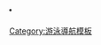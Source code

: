 {{Navbox
|name = Records in swimming
|title = 游泳記錄列表
|bodyclass = hlist
|image     = 

| above =
*'''[[游泳世界纪录列表|游泳世界纪录列表]]'''
*{{tsl|en|List of Junior world records in swimming||青年組世界記錄}}
*{{tsl|en|List of Masters world records in swimming||Masters world records}}
*{{tsl|en|List of IPC world records in swimming||IPC world records}}
*{{tsl|en|List of Deaf world records in swimming||聽障世界紀錄}}

| group1 = 區域記錄
| list1 = 
{{Navbox subgroup
| group1 = 成人組
| list1 = 
*{{tsl|en|List of African records in swimming||非洲}}
*{{tsl|en|List of Americas records in swimming||美洲}}
*[[亞洲游泳紀錄列表|亚洲]]
*{{tsl|en|List of European records in swimming||欧洲}}
*{{tsl|en|List of Oceanian records in swimming||大洋洲}}
*{{tsl|en|List of South American records in swimming||南美洲}}

| group2 = 其他
| list2 =
*{{tsl|en|List of Baltic records in swimming||波羅的海}}
*{{tsl|en|List of Commonwealth records in swimming||大英國協}}
*{{tsl|en|List of Nordic records in swimming||北歐五國}}
}}

| group2 = 國家記錄
| list2 = 
{{Navbox subgroup
|group1 = 非洲
|list1 =
*{{tsl|en|List of Algerian records in swimming||阿尔及利亚}}
*{{tsl|en|List of Angolan records in swimming||安哥拉}}
*{{tsl|en|List of Beninense records in swimming||贝宁}}
*{{tsl|en|List of Botswana records in swimming||波札那}}
*{{tsl|en|List of Burkinabé records in swimming||布吉納法索}}
*{{tsl|en|List of Burundian records in swimming||蒲隆地}}
*{{tsl|en|List of Cameroonian records in swimming||喀麦隆}}
*[[List of Cape Verdean records in swimming|佛得角]]
*{{tsl|en|List of Central African Republic records in swimming||中非共和國}}
*[[List of Chadian records in swimming|乍得]]
*{{tsl|en|List of Comorian records in swimming||葛摩}}
*{{tsl|en|List of Democratic Republic of the Congo records in swimming||刚果民主共和国}}
*{{tsl|en|List of Republic of the Congo records in swimming||刚果共和国}}
*{{tsl|en|List of Ivorian records in swimming||科特迪瓦}}
*{{tsl|en|List of Djiboutian records in swimming||吉布提}}
*{{tsl|en|List of Egyptian records in swimming||埃及}}
*{{tsl|en|List of Equatorial Guinean records in swimming||赤道几内亚}}
*[[List of Eritrean records in swimming|厄立特里亚]]
*{{tsl|en|List of Ethiopian records in swimming||埃塞俄比亚}}
*{{tsl|en|List of Gambian records in swimming||冈比亚}}
*{{tsl|en|List of Ghanaian records in swimming||加纳}}
*{{tsl|en|List of Guinean records in swimming||几内亚}}
*[[List of Bissau-Guinean records in swimming|幾內亞比索]]
*{{tsl|en|List of Kenyan records in swimming||肯尼亚}}
*{{tsl|en|List of Lesotho records in swimming||莱索托}}
*[[List of Liberian records in swimming|利比里亚]]
*{{tsl|en|List of Libyan records in swimming||利比亚}}
*{{tsl|en|List of Malagasy records in swimming||马达加斯加}}
*{{tsl|en|List of Malawian records in swimming||马拉维}}
*{{tsl|en|List of Malian records in swimming||马里}}
*{{tsl|en|List of Mauritian records in swimming||毛里求斯}}
*{{tsl|en|List of Moroccan records in swimming||摩洛哥}}
*{{tsl|en|List of Mozambican records in swimming||莫桑比克}}
*{{tsl|en|List of Namibian records in swimming||纳米比亚}}
*{{tsl|en|List of Nigerien records in swimming||尼日尔}}
*{{tsl|en|List of Nigerian records in swimming||奈及利亞}}
*{{tsl|en|List of Republic of the Congo records in swimming||刚果共和国}}
*{{tsl|en|List of Rwandan records in swimming||卢旺达}}
*{{tsl|en|List of Senegalese records in swimming||塞内加尔}}
*{{tsl|en|List of Seychellois records in swimming||塞舌尔}}
*{{tsl|en|List of Sierra Leonean records in swimming||塞拉利昂}}
*{{tsl|en|List of South African records in swimming||南非}}
*{{tsl|en|List of Sudanese records in swimming||苏丹共和国}}
*{{tsl|en|List of Swazi records in swimming||斯威士兰}}
*{{tsl|en|List of Tanzanian records in swimming||坦桑尼亚}}
*{{tsl|en|List of Togolese records in swimming||多哥}}
*{{tsl|en|List of Tunisian records in swimming||突尼西亞}}
*{{tsl|en|List of Ugandan records in swimming||乌干达}}
*{{tsl|en|List of Zambian records in swimming||赞比亚}}
*{{tsl|en|List of Zimbabwean records in swimming||辛巴威}}

|group2 = 美洲
|list2 =
{{Navbox subgroup
|group1 = 北美洲
|list1 =
*{{tsl|en|List of Canadian records in swimming||加拿大}}
*{{tsl|en|List of United States records in swimming||美国}}

|group2 = 中美洲及<br>加勒比海
|list2 =
*{{tsl|en|List of Antiguan records in swimming||安提瓜和巴布达}}
*{{tsl|en|List of Aruban records in swimming||阿魯巴}}
*{{tsl|en|List of Bahamian records in swimming||巴哈马}}
*{{tsl|en|List of Barbadian records in swimming||巴巴多斯}}
*{{tsl|en|List of Bermudian records in swimming||百慕大}}
*{{tsl|en|List of Britsh Virgin Islands records in swimming||英屬維爾京群島}}
*{{tsl|en|List of Cayman Islands records in swimming||開曼群島}}
*{{tsl|en|List of Costa Rican records in swimming||哥斯达黎加}}
*{{tsl|en|List of Cuban records in swimming||古巴}}
*{{tsl|en|List of Curaçaoan records in swimming||库拉索}}
*{{tsl|en|List of Dominican Republic records in swimming||多明尼加}}
*{{tsl|en|List of Salvadorian records in swimming||萨尔瓦多}}
*{{tsl|en|List of Grenadian records in swimming||格林纳达}}
*{{tsl|en|List of Guatemalan records in swimming||危地马拉}}
*{{tsl|en|List of Honduran records in swimming||洪都拉斯}}
*{{tsl|en|List of Jamaican records in swimming||牙买加}}
*{{tsl|en|List of Mexican records in swimming||墨西哥}}
*{{tsl|en|List of Nicaraguan records in swimming||尼加拉瓜}}
*{{tsl|en|List of Panamanian records in swimming||巴拿马}}
*{{tsl|en|List of Puerto Rican records in swimming||波多黎各}}
*{{tsl|en|List of Saint Lucian records in swimming||圣卢西亚}}
*{{tsl|en|List of Vincentian records in swimming||圣文森特和格林纳丁斯}}
*{{tsl|en|List of Trinidad and Tobago records in swimming||千里達及托巴哥}}
*{{tsl|en|List of United States Virgin Islands records in swimming||美屬維爾京群島}}

|group3 = 南美洲
|list3  =
*{{tsl|en|List of Argentine records in swimming||阿根廷}}
*{{tsl|en|List of Bolivian records in swimming||玻利維亞}}
*{{tsl|en|List of Brazilian records in swimming||巴西}}
*{{tsl|en|List of Chilean records in swimming||智利}}
*{{tsl|en|List of Colombian records in swimming||哥伦比亚}}
*{{tsl|en|List of Ecuadorian records in swimming||厄瓜多尔}}
*{{tsl|en|List of Guyanese records in swimming||圭亚那}}
*{{tsl|en|List of Paraguayan records in swimming||巴拉圭}}
*{{tsl|en|List of Peruvian records in swimming||秘鲁}}
*{{tsl|en|List of Surinamese records in swimming||蘇利南}}
*{{tsl|en|List of Uruguayan records in swimming||乌拉圭}}
*{{tsl|en|List of Venezuelan records in swimming||委內瑞拉}}
}}

|group3 = 亞洲
|list3 =
*{{tsl|en|List of Afghan records in swimming||阿富汗}}
*{{tsl|en|List of Bahraini records in swimming||巴林}}
*{{tsl|en|List of Bangladeshi records in swimming||孟加拉国}}
*{{tsl|en|List of Bruneian records in swimming||汶莱}}
*{{tsl|en|List of Cambodia records in swimming||柬埔寨}}
*[[中国国家游泳纪录列表|中国]]
*{{tsl|en|List of Hong Kong records in swimming||香港}}
*{{tsl|en|List of Indian records in swimming||印度}}
*{{tsl|en|List of Indonesian records in swimming||印度尼西亚}}
*{{tsl|en|List of Iranian records in swimming||伊朗}}
*{{tsl|en|List of Iraqi records in swimming||伊拉克}}
*{{tsl|en|List of Japanese records in swimming||日本}}
*{{tsl|en|List of Jordanian records in swimming||约旦}}
*{{tsl|en|List of Kazakhstani records in swimming||哈萨克斯坦}}
*{{tsl|en|List of Kuwaiti records in swimming||科威特}}
*{{tsl|en|List of Kyrgyzstani records in swimming||吉尔吉斯斯坦}}
*{{tsl|en|List of Laotian records in swimming||老挝}}
*{{tsl|en|List of Lebanese records in swimming||黎巴嫩}}
*{{tsl|en|List of Macanese records in swimming||澳門}}
*{{tsl|en|List of Malaysian records in swimming||马来西亚}}
*{{tsl|en|List of Maldivian records in swimming||马尔代夫}}
*{{tsl|en|List of Mongolian records in swimming||蒙古国}}
*{{tsl|en|List of Burmese records in swimming||缅甸}}
*{{tsl|en|List of Nepalese records in swimming||尼泊尔}}
*{{tsl|en|List of Omani records in swimming||阿曼}}
*{{tsl|en|List of Pakistani records in swimming||巴基斯坦}}
*{{tsl|en|List of Palestinian records in swimming||巴勒斯坦}}
*{{tsl|en|List of Filipino records in swimming||菲律宾}}
*{{tsl|en|List of Qatari records in swimming||卡塔尔}}
*{{tsl|en|List of Saudi Arabian records in swimming||沙特阿拉伯}}
*{{tsl|en|List of Singaporean records in swimming||新加坡}}
*{{tsl|en|List of South Korean records in swimming||大韩民国}}
*{{tsl|en|List of Sri Lankan records in swimming||斯里蘭卡}}
*{{tsl|en|List of Syrian records in swimming||叙利亚}}
*[[台灣游泳紀錄列表|台灣]]
*{{tsl|en|List of Tajikistani records in swimming||塔吉克斯坦}}
*{{tsl|en|List of Thai records in swimming||泰国}}
*{{tsl|en|List of Turkmen records in swimming||土库曼斯坦}}
*{{tsl|en|List of Emirates records in swimming||阿拉伯联合酋长国}}
*{{tsl|en|List of Uzbekistani records in swimming||乌兹别克斯坦}}
*{{tsl|en|List of Vietnamese records in swimming||越南}}
*{{tsl|en|List of Yemeni records in swimming||也门}}

|group4 = 歐洲
|list4 =
*{{tsl|en|List of Albanian records in swimming||阿尔巴尼亚}}
*{{tsl|en|List of Andorran records in swimming||安道尔}}
*{{tsl|en|List of Armenian records in swimming||亞美尼亞}}
*{{tsl|en|List of Austrian records in swimming||奥地利}}
*{{tsl|en|List of Azerbaijani records in swimming||阿塞拜疆}}
*{{tsl|en|List of Belarusian records in swimming||白俄罗斯}}
*{{tsl|en|List of Belgian records in swimming||比利时}}
*{{tsl|en|List of Bosnian and Herzegovinian records in swimming||波斯尼亚和黑塞哥维那}}
*{{tsl|en|List of Bulgarian records in swimming||保加利亚}}
*{{tsl|en|List of Croatian records in swimming||克罗地亚}}
*{{tsl|en|List of Cypriot records in swimming||賽普勒斯}}
*{{tsl|en|List of Czech records in swimming||捷克}}
*{{tsl|en|List of Danish records in swimming||丹麦}}
*{{tsl|en|List of Estonian records in swimming||爱沙尼亚}}
*{{tsl|en|List of Faroese records in swimming||法罗群岛}}
*{{tsl|en|List of Finnish records in swimming||芬兰}}
*{{tsl|en|List of French records in swimming||法国}}
*{{tsl|en|List of Georgian records in swimming||喬治亞}}
*{{tsl|en|List of German records in swimming||德国}}
*{{tsl|en|List of Gibraltarian records in swimming||直布罗陀}}
*{{tsl|en|List of British records in swimming||大不列顛島}} （{{tsl|en|List of Scottish records in swimming||蘇格蘭}}）
*{{tsl|en|List of Greek records in swimming||希腊}}
*{{tsl|en|List of Hungarian records in swimming||匈牙利}}
*{{tsl|en|List of Icelandic records in swimming||冰岛}}
*{{tsl|en|List of Irish records in swimming||爱尔兰岛}}
*{{tsl|en|List of Israeli records in swimming||以色列}}
*{{tsl|en|List of Italian records in swimming||意大利}}
*{{tsl|en|List of Kosovan records in swimming||科索沃}}
*{{tsl|en|List of Latvian records in swimming||拉脫維亞}}
*{{tsl|en|List of Liechtensteinian records in swimming||列支敦斯登}}
*{{tsl|en|List of Lithuanian records in swimming||立陶宛}}
*{{tsl|en|List of Luxembourgish records in swimming||卢森堡}}
*{{tsl|en|List of Macedonian records in swimming||馬其頓}}
*{{tsl|en|List of Maltese records in swimming||马耳他}}
*{{tsl|en|List of Moldovan records in swimming||摩尔多瓦}}
*{{tsl|en|List of Monegasque  records in swimming||摩纳哥}}
*{{tsl|en|List of Montenegrin records in swimming||蒙特內哥羅}}
*{{tsl|en|List of Dutch records in swimming||荷兰}}
*{{tsl|en|List of Norwegian records in swimming||挪威}}
*{{tsl|en|List of Polish records in swimming||波兰}}
*{{tsl|en|List of Portuguese records in swimming||葡萄牙}}
*{{tsl|en|List of Romanian records in swimming||羅馬尼亞}}
*{{tsl|en|List of Russian records in swimming||俄罗斯}}
*{{tsl|en|List of Sammarinese records in swimming||圣马力诺}}
*{{tsl|en|List of Serbian records in swimming||塞尔维亚}}
*{{tsl|en|List of Slovak records in swimming||斯洛伐克}}
*{{tsl|en|List of Slovenian records in swimming||斯洛文尼亚}}
*{{tsl|en|List of Spanish records in swimming||西班牙}}
*{{tsl|en|List of Swedish records in swimming||瑞典}}
*{{tsl|en|List of Swiss records in swimming||瑞士}}
*{{tsl|en|List of Turkish records in swimming||土耳其}}
*{{tsl|en|List of Ukrainian records in swimming||乌克兰}}

|group5 = 大洋洲
|list5 =
*{{tsl|en|List of American Samoan records in swimming||美屬薩摩亞}}
*{{tsl|en|List of Australian records in swimming||澳大利亚}}
*{{tsl|en|List of Cook Islands records in swimming||库克群岛}}
*{{tsl|en|List of Fijian records in swimming||斐濟}}
*{{tsl|en|List of Guamanian records in swimming||關島}}
*{{tsl|en|List of Hawaiian records in swimming||夏威夷州}}
*{{tsl|en|List of Marshallese records in swimming||馬紹爾群島}}
*{{tsl|en|List of Micronesian records in swimming||密克罗尼西亚群岛}}
*{{tsl|en|List of New Caledonian records in swimming||新喀里多尼亞}}
*{{tsl|en|List of New Zealand records in swimming||新西兰}}
*{{tsl|en|List of Northern Mariana Islands records in swimming||北马里亚纳群岛}}
*{{tsl|en|List of Palauan records in swimming||帛琉}}
*{{tsl|en|List of Papua New Guinean records in swimming||巴布亚新几内亚}}
*{{tsl|en|List of Samoan records in swimming||萨摩亚}}
*{{tsl|en|List of Solomon Islands records in swimming||所罗门群岛}}
*{{tsl|en|List of Tahitian records in swimming||大溪地}}
*{{tsl|en|List of Tongan records in swimming||東加}}
}}

| group3 = 大會紀錄
| list3 = 
{{Navbox subgroup
|group1 = 世界比賽
|list1 =
*[[游泳奧運紀錄列表|奥林匹克运动会]]
*[[世界游泳錦標賽游泳紀錄列表|世界錦標賽]]
*{{tsl|en|List of World Cup records in swimming||世界盃}}
*{{tsl|en|List of Universiade records in swimming||世界大學運動會}}
*{{tsl|en|World Junior Championships|世界青年錦標賽}}

|group2 = 非洲
|list2 =
*{{tsl|en|List of African Championships records in swimming||非洲錦標賽}}
*{{tsl|en|Swimming at the African Games#Games records||非洲运动会}}

|group3 = 每周
|list3 =
*{{tsl|en|List of Pan American Games records in swimming||泛美運動會}}

{{Navbox subgroup
|group2 = 中美洲及<br>加勒比海
|list2 =
*{{tsl|en|List of Central American and Caribbean Championships records in swimming||中美洲及加勒比海錦標賽}}
*{{tsl|en|Caribbean Island Swimming Championships#CISC Championships records||加勒比群島錦標賽}}
*{{tsl|en|List of Central American and Caribbean Games records in swimming||中美洲及加勒比海運動會}}

|group3 = 南美洲
|list3  =
*{{tsl|en|South American Swimming Championships#Championships records||南美錦標賽}}
*{{tsl|en|List of South American Games records in swimming||南美運動會}}
}}

|group4 = 亞洲
|list4 =
*[[亞洲游泳錦標賽|亞洲錦標賽]]
*[[亞洲運動會游泳紀錄列表|亚洲运动会]]
*{{tsl|en|List of South Asian Games records in swimming||南亞運動會}}
*{{tsl|en|List of Southeast Asian Games records in swimming||东南亚运动会}}
*{{tsl|en|Southeast Asian Swimming Championships#Championships records||東南亞游泳錦標賽}}

|group5 = 歐洲
|list5 =
*[[List of European Championships records in swimming|歐洲錦標賽]]
*[[European Junior Swimming Championships#Championships records|歐洲青年錦標賽]]
*{{tsl|en|List of European Games records in swimming||歐洲運動會}}

|group6 = 大洋洲
|list6 =
*{{tsl|en|List of Oceania Championships records in swimming||大洋洲錦標賽}}

|group7 = 地區組織
|list7 =
*{{tsl|en|List of Australian Championships records in swimming||澳大利亚錦標賽}}
*{{tsl|en|CARIFTA Swimming Championships#CARIFTA Swimming Championships records||CARIFTA Championships}}
*{{tsl|en|List of Commonwealth Games records in swimming||英聯邦運動會}}
*{{tsl|en|List of Games of the Small States of Europe records in swimming||歐洲小國運動會}}
*[[José Finkel Trophy#Meet records|José Finkel Trophy]]
*{{tsl|en|List of Maccabiah records in swimming||马加比厄运动会}}
*[[Maria Lenk Trophy#Meet records|Maria Lenk Trophy]]
*{{tsl|en|List of Mediterranean Games records in swimming||地中海运动会}}
*{{tsl|en|List of Pacific Games records in swimming||太平洋運動會}}
*{{tsl|en|List of Pan Pacific Championships records in swimming||泛太平洋錦標賽}}
*{{tsl|en|Mare Nostrum (swimming)#Mare Nostrum records||地中海運動會}}
*{{tsl|en|United States Swimming National Championships#Championships records||美國錦標賽}}

|group8 = 身障組
|list8 =
*{{tsl|en|List of Paralympic records in swimming||残奥会}}
*{{tsl|en|List of World Deaf Championships records in swimming||聽障世界錦標賽}}
}}
}}<noinclude>
̊̊̊[[Category:游泳導航模板]]
</noinclude>